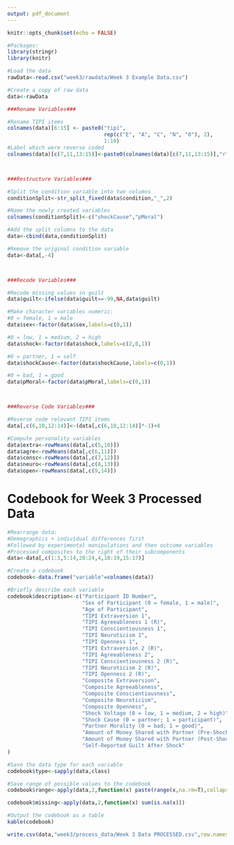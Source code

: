 ```yaml
---
output: pdf_document
---
```


```r
knitr::opts_chunk$set(echo = FALSE)

#Packages:
library(stringr)
library(knitr)
```



```r

#Load the data
rawData<-read.csv("week3/rawdata/Week 3 Example Data.csv")

#Create a copy of raw data
data<-rawData

```



```r

###Rename Variables###

#Rename TIPI items
colnames(data)[6:15] <- paste0("tipi",
                               rep(c("E", "A", "C", "N", "O"), 2),
                               1:10)
#Label which were reverse coded
colnames(data)[c(7,11,13:15)]<-paste0(colnames(data)[c(7,11,13:15)],"r")



###Restructure Variables###

#Split the condition variable into two columns
conditionSplit<-str_split_fixed(data$condition,"_",2)

#Name the newly created variables
colnames(conditionSplit)<-c("shockCause","pMoral")

#Add the split columns to the data
data<-cbind(data,conditionSplit)

#Remove the original condition variable
data<-data[,-4]



###Recode Variables###

#Recode missing values in guilt
data$guilt<-ifelse(data$guilt==-99,NA,data$guilt)

#Make character variables numeric:
#0 = female, 1 = male
data$sex<-factor(data$sex,labels=c(0,1))

#0 = low, 1 = medium, 2 = high
data$shock<-factor(data$shock,labels=c(2,0,1))

#0 = partner, 1 = self
data$shockCause<-factor(data$shockCause,labels=c(0,1))

#0 = bad, 1 = good
data$pMoral<-factor(data$pMoral,labels=c(0,1))



###Reverse Code Variables###

#Reverse code relevant TIPI items
data[,c(6,10,12:14)]<-(data[,c(6,10,12:14)]*-1)+8

```



```r

#Compute personality variables
data$extra<-rowMeans(data[,c(5,10)])
data$agre<-rowMeans(data[,c(6,11)])
data$consc<-rowMeans(data[,c(7,12)])
data$neuro<-rowMeans(data[,c(8,13)])
data$open<-rowMeans(data[,c(9,14)])

```


# Codebook for Week 3 Processed Data

```r

#Rearrange data:
#Demographics + individual differences first
#Followed by experimental manipulations and then outcome variables
#Processed composites to the right of their subcomponents
data<-data[,c(1:3,5:14,20:24,4,18:19,15:17)]

#Create a codebook
codebook<-data.frame("variable"=colnames(data))

#Briefly describe each variable
codebook$description<-c("Participant ID Number",
                        "Sex of Participant (0 = female, 1 = male)",
                        "Age of Participant",
                        "TIPI Extraversion 1",
                        "TIPI Agreeableness 1 (R)",
                        "TIPI Conscientiousness 1",
                        "TIPI Neuroticism 1",
                        "TIPI Openness 1",
                        "TIPI Extraversion 2 (R)",
                        "TIPI Agreeableness 2",
                        "TIPI Conscientiousness 2 (R)",
                        "TIPI Neuroticism 2 (R)",
                        "TIPI Openness 2 (R)",
                        "Composite Extraversion",
                        "Composite Agreeableness",
                        "Composite Conscientiousness",
                        "Composite Neuroticism",
                        "Composite Openness",
                        "Shock Voltage (0 = low, 1 = medium, 2 = high)",
                        "Shock Cause (0 = partner; 1 = participant)",
                        "Partner Morality (0 = bad; 1 = good)",
                        "Amount of Money Shared with Partner (Pre-Shock)",
                        "Amount of Money Shared with Partner (Post-Shock)",
                        "Self-Reported Guilt After Shock"
)

#Save the data type for each variable
codebook$type<-sapply(data,class)

#Save range of possible values to the codebook
codebook$range<-apply(data,2,function(x) paste(range(x,na.rm=T),collapse=", "))

codebook$missing<-apply(data,2,function(x) sum(is.na(x)))

#Output the codebook as a table
kable(codebook)

```



```r

write.csv(data,"week3/process_data/Week 3 Data PROCESSED.csv",row.names=F)

```

